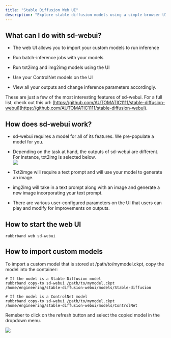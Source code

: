 ```yaml
---
title: "Stable Diffusion Web UI"
description: "Explore stable diffusion models using a simple browser UI."
---
```


## What can I do with sd-webui?

* The web UI allows you to import your custom models to run inference

* Run batch-inference jobs with your models

* Run txt2img and img2img models using the UI

* Use your ControlNet models on the UI

* View all your outputs and change inference parameters accordingly.

These are just a few of the most interesting features of sd-webui. For a full list, check out this url: [https://github.com/AUTOMATIC1111/stable-diffusion-webui](https://github.com/AUTOMATIC1111/stable-diffusion-webui).


## How does sd-webui work?

* sd-webui requires a model for all of its features. We pre-populate a model for you.

* Depending on the task at hand, the outputs of sd-webui are different. For instance, txt2img is selected below.  
![](/images/cli-docs/models/screenshot.png)  

* Txt2imge will require a text prompt and will use your model to generate an image.

* img2img will take in a text prompt along with an image and generate a new image incorporating your text prompt.

* There are various user-configured parameters on the UI that users can play and modify for improvements on outputs.


## How to start the web UI

```
rubbrband web sd-webui
```


## How to import custom models

To import a custom model that is stored at /path/to/mymodel.ckpt, copy the model into the container:

```
# If the model is a Stable Diffusion model
rubbrband copy-to sd-webui /path/to/mymodel.ckpt /home/engineering/stable-diffusion-webui/models/Stable-diffusion
```

```
# If the model is a ControlNet model
rubbrband copy-to sd-webui /path/to/mymodel.ckpt /home/engineering/stable-diffusion-webui/models/ControlNet
```

Remeber to click on the refresh button and select the copied model in the dropdown menu.

![](/images/cli-docs/models/sd-webui-refresh.png)